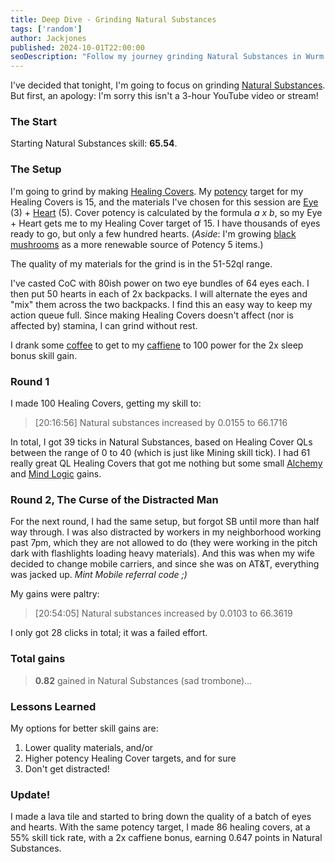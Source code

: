 ```yaml
---
title: Deep Dive - Grinding Natural Substances
tags: ['random']
author: Jackjones
published: 2024-10-01T22:00:00
seoDescription: "Follow my journey grinding Natural Substances in Wurm Online! Learn how I optimized Healing Cover production, overcame distractions, and improved skill gains with tips on materials, potency, and caffeine bonuses."
---
```


I've decided that tonight, I'm going to focus on grinding [Natural Substances](https://www.wurmpedia.com/index.php/Natural_substances). But first, an apology: I'm sorry this isn't a 3-hour YouTube video or stream!

### The Start

Starting Natural Substances skill: **65.54**.

### The Setup

I'm going to grind by making [Healing Covers](https://www.wurmpedia.com/index.php/Healing_cover). My [potency](https://www.wurmpedia.com/index.php/Healing_cover#Potency) target for my Healing Covers is 15, and the materials I've chosen for this session are [Eye](https://www.wurmpedia.com/index.php/Eye) (3) + [Heart](https://www.wurmpedia.com/index.php/Heart) (5). Cover potency is calculated by the formula _a x b_, so my Eye + Heart gets me to my Healing Cover target of 15. I have thousands of eyes ready to go, but only a few hundred hearts. (_Aside_: I'm growing [black mushrooms](https://www.wurmpedia.com/index.php/Black_mushroom) as a more renewable source of Potency 5 items.)

The quality of my materials for the grind is in the 51-52ql range.

I've casted CoC with 80ish power on two eye bundles of 64 eyes each. I then put 50 hearts in each of 2x backpacks. I will alternate the eyes and "mix" them across the two backpacks. I find this an easy way to keep my action queue full. Since making Healing Covers doesn't affect (nor is affected by) stamina, I can grind without rest.

I drank some [coffee](https://www.wurmpedia.com/index.php/Coffee) to get to my [caffiene](https://www.wurmpedia.com/index.php/Caffeine) to 100 power for the 2x sleep bonus skill gain.

### Round 1

I made 100 Healing Covers, getting my skill to:

> [20:16:56] Natural substances increased by 0.0155 to 66.1716

In total, I got 39 ticks in Natural Substances, based on Healing Cover QLs between the range of 0 to 40 (which is just like Mining skill tick). I had 61 really great QL Healing Covers that got me nothing but some small [Alchemy](https://www.wurmpedia.com/index.php/Alchemy) and [Mind Logic](https://www.wurmpedia.com/index.php/Mind_logic) gains.

### Round 2, The Curse of the Distracted Man

For the next round, I had the same setup, but forgot SB until more than half way through. I was also distracted by workers in my neighborhood working past 7pm, which they are not allowed to do (they were working in the pitch dark with flashlights loading heavy materials). And this was when my wife decided to change mobile carriers, and since she was on AT&T, everything was jacked up. _Mint Mobile referral code ;)_

My gains were paltry:

> [20:54:05] Natural substances increased by 0.0103 to 66.3619

I only got 28 clicks in total; it was a failed effort.

### Total gains

> **0.82** gained in Natural Substances (sad trombone)...

### Lessons Learned

My options for better skill gains are:

1) Lower quality materials, and/or
2) Higher potency Healing Cover targets, and for sure
3) Don't get distracted!

### Update!

I made a lava tile and started to bring down the quality of a batch of eyes and hearts. With the same potency target, I made 86 healing covers, at a 55% skill tick rate, with a 2x caffiene bonus, earning 0.647 points in Natural Substances.


